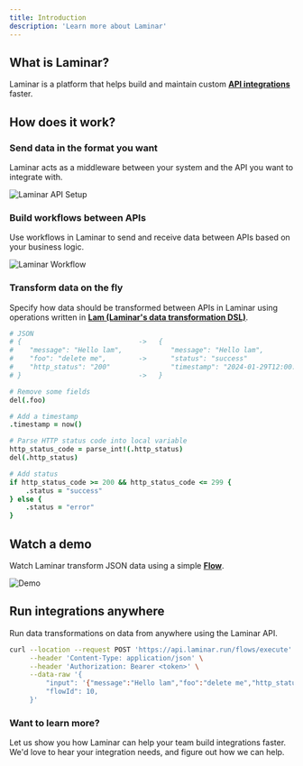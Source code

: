 ```yaml
---
title: Introduction
description: 'Learn more about Laminar'
---
```


## What is Laminar?

Laminar is a platform that helps build and maintain custom [**API integrations**](/concepts/integrations) faster.

## How does it work?

### Send data in the format you want

Laminar acts as a middleware between your system and the API you want to integrate with.

![Laminar API Setup](https://github.com/laminar-run/public-assets/blob/main/pipeline-demo.gif?raw=true)

### Build workflows between APIs

Use workflows in Laminar to send and receive data between APIs based on your business logic.

![Laminar Workflow](https://github.com/laminar-run/public-assets/blob/main/Complex%20Workflows.gif?raw=true)

### Transform data on the fly

Specify how data should be transformed between APIs in Laminar using operations written in [**Lam (Laminar's data transformation DSL)**](/lam/introduction).

```coffee
# JSON
# {                             ->   {  
#    "message": "Hello lam",            "message": "Hello lam",
#    "foo": "delete me",        ->      "status": "success"
#    "http_status": "200"               "timestamp": "2024-01-29T12:00:00Z"
# }                             ->   }

# Remove some fields
del(.foo)

# Add a timestamp
.timestamp = now()

# Parse HTTP status code into local variable
http_status_code = parse_int!(.http_status)
del(.http_status)

# Add status
if http_status_code >= 200 && http_status_code <= 299 {
    .status = "success"
} else {
    .status = "error"
}
```

## Watch a demo

Watch Laminar transform JSON data using a simple [**Flow**](/concepts/flows).

![Demo](https://github.com/laminar-run/public-assets/blob/main/Run%20A%20Flow%20In%20Laminar.gif?raw=true)

## Run integrations anywhere

Run data transformations on data from anywhere using the Laminar API.

```bash
curl --location --request POST 'https://api.laminar.run/flows/execute' \
     --header 'Content-Type: application/json' \
     --header 'Authorization: Bearer <token>' \
     --data-raw '{
         "input": '{"message":"Hello lam","foo":"delete me","http_status":"200"}',
         "flowId": 10,
     }'
```

### Want to learn more?

<CardGroup>
    <Card
        title="Book A Demo"
        icon="square-code"
        href="https://calendly.com/faiz-laminar/30min"
    >
        Let us show you how Laminar can help your team build integrations faster.
    </Card>
    <Card title="Get In Touch" icon="envelope" href="mailto:connect@laminar.run">
        We'd love to hear your integration needs, and figure out how we can help.
    </Card>
</CardGroup>